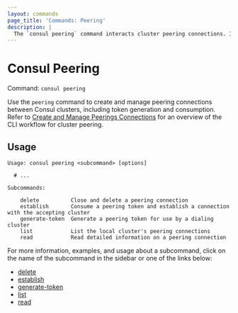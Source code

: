 ```yaml
---
layout: commands
page_title: 'Commands: Peering'
description: |
  The `consul peering` command interacts cluster peering connections. It exposes top-level commands to generate peering tokens. establish connections, and manage connections.
---
```


# Consul Peering

Command: `consul peering`

Use the `peering` command to create and manage peering connections between Consul clusters, including token generation and consumption. Refer to 
[Create and Manage Peerings Connections](/consul/docs/connect/cluster-peering/create-manage-peering) for an
overview of the CLI workflow for cluster peering.

## Usage

```text
Usage: consul peering <subcommand> [options]

  # ...

Subcommands:

    delete          Close and delete a peering connection
    establish       Consume a peering token and establish a connection with the accepting cluster
    generate-token  Generate a peering token for use by a dialing cluster
    list            List the local cluster's peering connections
    read            Read detailed information on a peering connection
```

For more information, examples, and usage about a subcommand, click on the name
of the subcommand in the sidebar or one of the links below:

- [delete](/consul/commands/peering/delete)
- [establish](/consul/commands/peering/establish)
- [generate-token](/consul/commands/peering/generate-token)
- [list](/consul/commands/peering/list)
- [read](/consul/commands/peering/read)